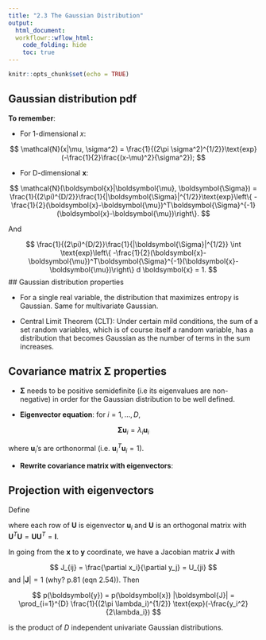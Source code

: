 ```yaml
---
title: "2.3 The Gaussian Distribution"
output:
  html_document:
  workflowr::wflow_html:
    code_folding: hide
    toc: true
---
```


```r
knitr::opts_chunk$set(echo = TRUE)
```

## Gaussian distribution pdf

**To remember**:

+ For 1-dimensional $x$:

$$
\mathcal{N}(x|\mu, \sigma^2) = \frac{1}{(2\pi \sigma^2)^{1/2}}\text{exp}(-\frac{1}{2}\frac{(x-\mu)^2}{\sigma^2});
$$

+ For D-dimensional $\boldsymbol{x}$:

$$
\mathcal{N}(\boldsymbol{x}|\boldsymbol{\mu}, \boldsymbol{\Sigma}) = \frac{1}{(2\pi)^{D/2}}\frac{1}{|\boldsymbol{\Sigma}|^{1/2}}\text{exp}\left\{ -\frac{1}{2}(\boldsymbol{x}-\boldsymbol{\mu})^T\boldsymbol{\Sigma}^{-1}(\boldsymbol{x}-\boldsymbol{\mu})\right\}.
$$

And 

$$
\frac{1}{(2\pi)^{D/2}}\frac{1}{|\boldsymbol{\Sigma}|^{1/2}} \int \text{exp}\left\{ -\frac{1}{2}(\boldsymbol{x}-\boldsymbol{\mu})^T\boldsymbol{\Sigma}^{-1}(\boldsymbol{x}-\boldsymbol{\mu})\right\} d \boldsymbol{x} = 1.
$$
## Gaussian distribution properties

+ For a single real variable, the distribution that maximizes entropy is Gaussian. Same for multivariate Gaussian.

+ Central Limit Theorem (CLT): Under certain mild conditions, the sum of a set random variables, which is of course itself a random variable, has a distribution that becomes Gaussian as the number of terms in the sum increases. 

## Covariance matrix $\boldsymbol{\Sigma}$ properties

+ $\boldsymbol{\Sigma}$ needs to be positive semidefinite (i.e its eigenvalues are non-negative) in order for the Gaussian distribution to be well defined. 

+ **Eigenvector equation**: for $i=1,\dots, D$,

$$
\boldsymbol{\Sigma} \boldsymbol{u}_i = \lambda_i \boldsymbol{u}_i
$$

where $\boldsymbol{u}_i$'s are orthonormal (i.e. $\boldsymbol{u}_i^T\boldsymbol{u}_i=1$). 

+ **Rewrite covariance matrix with eigenvectors**: 

\begin{align}
\boldsymbol{\Sigma} &= \sum_{i=1}^{D} \lambda_i \boldsymbol{u}_i \boldsymbol{u}_i^T \\
\boldsymbol{\Sigma}^{-1} &= \sum_{i=1}^{D} \lambda_i^{-1} \boldsymbol{u}_i \boldsymbol{u}_i^T \\
|\boldsymbol{\Sigma}| &= \prod_{i=1}^{D} \lambda_i
\end{align}


## Projection with eigenvectors 

Define 

\begin{align}
y_i &= \boldsymbol{u}_i^T (\boldsymbol{x}-\boldsymbol{\mu}), \\
\boldsymbol{y} &=  \boldsymbol{U} (\boldsymbol{x}-\boldsymbol{\mu}) \\
\end{align}

where each row of $\boldsymbol{U}$ is eigenvector $\boldsymbol{u}_i$ and $\boldsymbol{U}$ is an orthogonal matrix with $\boldsymbol{U}^T\boldsymbol{U} = \boldsymbol{U}\boldsymbol{U}^T = \boldsymbol{I}$.

In going from the $\boldsymbol{x}$ to $\boldsymbol{y}$ coordinate, we have a Jacobian matrix $\boldsymbol{J}$ with

$$
J_{ij} = \frac{\partial x_i}{\partial y_j} = U_{ji}
$$
and $|\boldsymbol{J}|=1$ (why? p.81 (eqn 2.54)). Then 

$$
p(\boldsymbol{y}) = p(\boldsymbol{x}) |\boldsymbol{J}| = \prod_{i=1}^{D} \frac{1}{(2\pi \lambda_i)^{1/2}} \text{exp}(-\frac{y_i^2}{2\lambda_i})
$$

is the product of $D$ independent univariate Gaussian distributions. 

